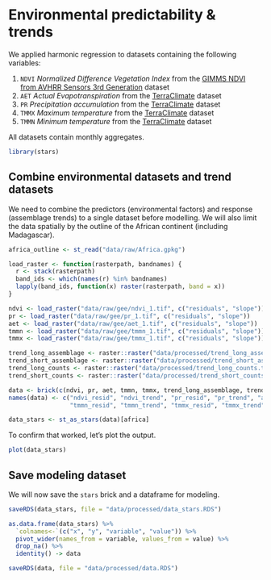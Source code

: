 # Environmental predictability & trends

We applied harmonic regression to datasets containing the following variables:

1. `NDVI` *Normalized Difference Vegetation Index* from the [GIMMS NDVI from AVHRR Sensors 3rd Generation](https://developers.google.com/earth-engine/datasets/catalog/NASA_GIMMS_3GV0) dataset
1. `AET` *Actual Evapotranspiration* from the [TerraClimate](https://developers.google.com/earth-engine/datasets/catalog/IDAHO_EPSCOR_TERRACLIMATE) dataset
1. `PR` *Precipitation accumulation* from the [TerraClimate](https://developers.google.com/earth-engine/datasets/catalog/IDAHO_EPSCOR_TERRACLIMATE) dataset
1. `TMMX` *Maximum temperature* from the [TerraClimate](https://developers.google.com/earth-engine/datasets/catalog/IDAHO_EPSCOR_TERRACLIMATE) dataset
1. `TMMN` *Minimum temperature* from the [TerraClimate](https://developers.google.com/earth-engine/datasets/catalog/IDAHO_EPSCOR_TERRACLIMATE) dataset

All datasets contain monthly aggregates.

```r
library(stars)
```

## Combine environmental datasets and trend datasets

We need to combine the predictors (environmental factors) and response (assemblage trends) to a single dataset before modelling. We will also limit the data spatially by the outline of the African continent (including Madagascar).

```r
africa_outline <- st_read("data/raw/Africa.gpkg")

load_raster <- function(rasterpath, bandnames) {
  r <- stack(rasterpath)
  band_ids <- which(names(r) %in% bandnames)
  lapply(band_ids, function(x) raster(rasterpath, band = x))
}

ndvi <- load_raster("data/raw/gee/ndvi_1.tif", c("residuals", "slope"))
pr <- load_raster("data/raw/gee/pr_1.tif", c("residuals", "slope"))
aet <- load_raster("data/raw/gee/aet_1.tif", c("residuals", "slope"))
tmmn <- load_raster("data/raw/gee/tmmn_1.tif", c("residuals", "slope"))
tmmx <- load_raster("data/raw/gee/tmmx_1.tif", c("residuals", "slope"))

trend_long_assemblage <- raster::raster("data/processed/trend_long_assemblage.tif")
trend_short_assemblage <- raster::raster("data/processed/trend_short_assemblage.tif")
trend_long_counts <- raster::raster("data/processed/trend_long_counts.tif")
trend_short_counts <- raster::raster("data/processed/trend_short_counts.tif")

data <- brick(c(ndvi, pr, aet, tmmn, tmmx, trend_long_assemblage, trend_short_assemblage, trend_long_counts, trend_short_counts))
names(data) <- c("ndvi_resid", "ndvi_trend", "pr_resid", "pr_trend", "aet_resid", "aet_trend", 
                 "tmmn_resid", "tmmn_trend", "tmmx_resid", "tmmx_trend", "trend_long", "trend_short", "count_long", "count_short")

data_stars <- st_as_stars(data)[africa]
```

To confirm that worked, let's plot the output.

```r
plot(data_stars)
```

## Save modeling dataset

We will now save the `stars` brick and a dataframe for modeling.

```r
saveRDS(data_stars, file = "data/processed/data_stars.RDS")

as.data.frame(data_stars) %>%
  `colnames<-`(c("x", "y", "variable", "value")) %>%
  pivot_wider(names_from = variable, values_from = value) %>%
  drop_na() %>%
  identity() -> data

saveRDS(data, file = "data/processed/data.RDS")
```